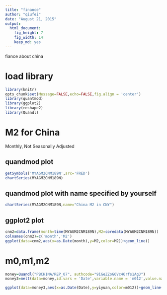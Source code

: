 ```yaml
---
title: "finance"
author: "qiufei"
date: "August 21, 2015"
output: 
  html_document: 
    fig_height: 7
    fig_width: 14
    keep_md: yes
---
```


fiance about china


# load library

```r
library(knitr)
opts_chunk$set(Message=FALSE,echo=FALSE,fig.align = 'center')
library(quantmod)
library(ggplot2)
library(reshape2)
library(Quandl)

```


# M2 for China

Monthly, Not Seasonally Adjusted

## quandmod plot

```r
getSymbols('MYAGM2CNM189N',src='FRED')
chartSeries(MYAGM2CNM189N)

```

## quandmod plot with name specified by yourself
```r
chartSeries(MYAGM2CNM189N,name="China M2 in CNY")
```

## ggplot2 plot

```r

cnm2=data.frame(month=time(MYAGM2CNM189N),M2=coredata(MYAGM2CNM189N))
colnames(cnm2)=c('month','M2')
ggplot(data=cnm2,aes(x=as.Date(month),y=M2,color=M2))+geom_line()

```

# m0,m1,m2

```r
money=Quandl("PBCHINA/REP_07", authcode="9iGeZZoG6Vc46rfs1AgJ")
money3=melt(data=money,id.vars = 'Date',variable.name = 'm012',value.name = 'yiyuan')

ggplot(data=money3,aes(x=as.Date(Date),y=yiyuan,color=m012))+geom_line()+geom_point()


```


